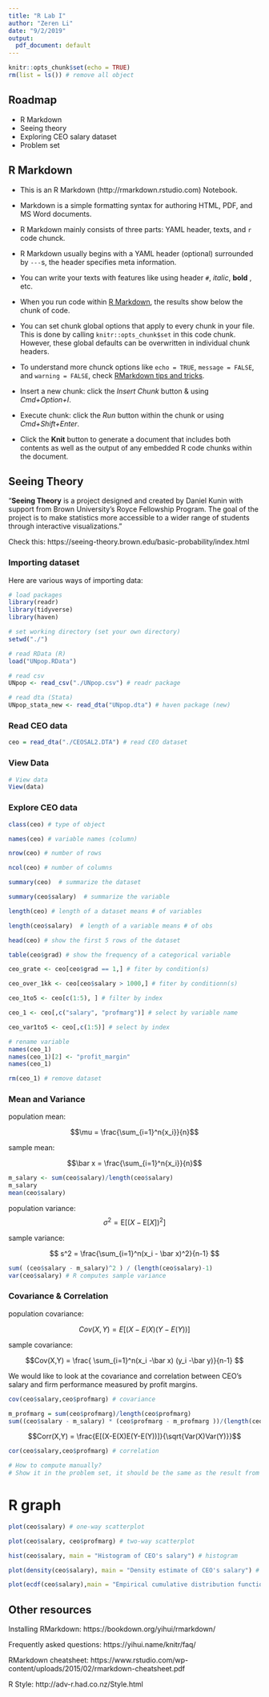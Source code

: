 ```yaml
---
title: "R Lab I"
author: "Zeren Li"
date: "9/2/2019"
output:
  pdf_document: default
---
```


```r
knitr::opts_chunk$set(echo = TRUE)
rm(list = ls()) # remove all object
```

## Roadmap

  - R Markdown
  - Seeing theory
  - Exploring CEO salary dataset
  - Problem set
  
## R Markdown

- This is an R Markdown (http://rmarkdown.rstudio.com) Notebook.

- Markdown is a simple formatting syntax for authoring HTML, PDF, and MS Word documents. 

- R Markdown mainly consists of three parts: YAML header, texts, and `r` code chunck.

- R Markdown usually begins with a  YAML header (optional) surrounded by `---`s, the header specifies meta information.

- You can write your texts with features like using header `#`, *italic*, **bold** , etc.

- When you run code within [R Markdown](http://rmarkdown.rstudio.com), the results show below the chunk of code.

- You can set chunk global options that apply to every chunk in your file. This is done by calling `knitr::opts_chunk$set` in this code chunk. However, these global defaults can be overwritten in individual chunk headers.

- To understand more chunck options like `echo = TRUE`, `message = FALSE`, and `warning = FALSE`, check [RMarkdown tips and tricks](https://rmarkdown.rstudio.com/lesson-3.html). 

- Insert a new chunk: click the *Insert Chunk* button & using *Cmd+Option+I*.

- Execute chunk: click the *Run* button within the chunk or using *Cmd+Shift+Enter*. 

- Click the **Knit** button to generate a document that includes both contents as well as the output of any embedded R code chunks within the document. 

## Seeing Theory

"**Seeing Theory** is a project designed and created by Daniel Kunin with support from Brown University's Royce Fellowship Program. The goal of the project is to make statistics more accessible to a wider range of students through interactive visualizations."

Check this: https://seeing-theory.brown.edu/basic-probability/index.html

### Importing dataset

Here are various ways of importing data:

```r
# load packages
library(readr)
library(tidyverse) 
library(haven)

# set working directory (set your own directory)
setwd("./")

# read RData (R)
load("UNpop.RData")

# read csv
UNpop <- read_csv("./UNpop.csv") # readr package

# read dta (Stata)
UNpop_stata_new <- read_dta("UNpop.dta") # haven package (new)
```

###  Read CEO data

```r
ceo = read_dta("./CEOSAL2.DTA") # read CEO dataset
```

### View Data

```r
# View data
View(data)
```

### Explore CEO data

```r
class(ceo) # type of object

names(ceo) # variable names (column)

nrow(ceo) # number of rows

ncol(ceo) # number of columns

summary(ceo)  # summarize the dataset

summary(ceo$salary)  # summarize the variable

length(ceo) # length of a dataset means # of variables

length(ceo$salary)  # length of a variable means # of obs

head(ceo) # show the first 5 rows of the dataset

table(ceo$grad) # show the frequency of a categorical variable

ceo_grate <- ceo[ceo$grad == 1,] # fiter by condition(s)

ceo_over_1kk <- ceo[ceo$salary > 1000,] # fiter by conditionn(s)

ceo_1to5 <- ceo[c(1:5), ] # filter by index

ceo_1 <- ceo[,c("salary", "profmarg")] # select by variable name

ceo_var1to5 <- ceo[,c(1:5)] # select by index

# rename variable  
names(ceo_1)
names(ceo_1)[2] <- "profit_margin" 
names(ceo_1)

rm(ceo_1) # remove dataset

```

### Mean and Variance 

population mean: 

$$\mu = \frac{\sum_{i=1}^n{x_i}}{n}$$ 

sample mean: 

$$\bar x = \frac{\sum_{i=1}^n{x_i}}{n}$$ 


```r
m_salary <- sum(ceo$salary)/length(ceo$salary)
m_salary
mean(ceo$salary)
```

population variance:
$$
\sigma^2 = \text{E}[(X - \text{E}[X])^2]
$$

sample variance:

$$
s^2 = \frac{\sum_{i=1}^n(x_i - \bar x)^2}{n-1}
$$

```r
sum( (ceo$salary - m_salary)^2 ) / (length(ceo$salary)-1)
var(ceo$salary) # R computes sample variance
```

### Covariance & Correlation

population covariance:

$$Cov(X,Y) = E[(X-E(X)(Y-E(Y))]$$

sample covariance:

$$Cov(X,Y) = \frac{ \sum_{i=1}^n(x_i -\bar x)  (y_i -\bar y)}{n-1} $$

We would like to look at the covariance and correlation between CEO's salary and firm performance measured by profit margins.

```r
cov(ceo$salary,ceo$profmarg) # covariance

m_profmarg = sum(ceo$profmarg)/length(ceo$profmarg)
sum((ceo$salary - m_salary) * (ceo$profmarg - m_profmarg ))/(length(ceo$profmarg) - 1) 
```


$$Corr(X,Y) = \frac{E[(X-E(X)E(Y-E(Y))]}{\sqrt{Var(X)Var(Y)}}$$

```r
cor(ceo$salary,ceo$profmarg) # correlation

# How to compute manually? 
# Show it in the problem set, it should be the same as the result from cor()
```

# R graph

```r
plot(ceo$salary) # one-way scatterplot

plot(ceo$salary, ceo$profmarg) # two-way scatterplot

hist(ceo$salary, main = "Histogram of CEO's salary") # histogram

plot(density(ceo$salary), main = "Density estimate of CEO's salary") # pdf

plot(ecdf(ceo$salary),main = "Empirical cumulative distribution function") # cdf
```

## Other resources

Installing RMarkdown: https://bookdown.org/yihui/rmarkdown/

Frequently asked questions: https://yihui.name/knitr/faq/

RMarkdown cheatsheet: https://www.rstudio.com/wp-content/uploads/2015/02/rmarkdown-cheatsheet.pdf

R Style: http://adv-r.had.co.nz/Style.html